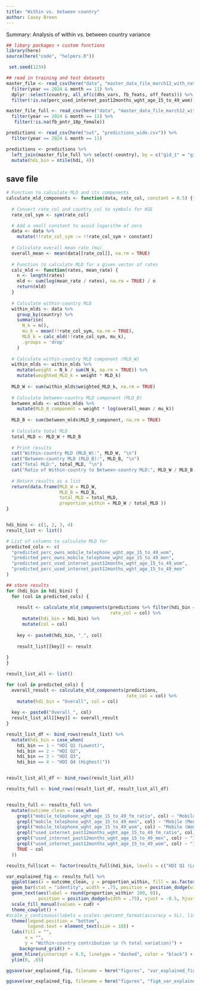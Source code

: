 ```yaml
---
title: "Within vs. between country"
author: Casey Breen
---
```


Summary: Analysis of within vs. between country variance 

```r
## libary packages + custom functions 
library(here)
source(here("code", "helpers.R"))
```


```r
 set.seed(1234)

## read in training and test datasets
master_file <- read_csv(here("data", "master_data_file_march12_with_national.csv")) %>%
  filter(year == 2024 & month == 11) %>% 
  dplyr::select(country, all_of(c(dhs_vars, fb_feats, off_feats))) %>%
  filter(!is.na(perc_used_internet_past12months_wght_age_15_to_49_wom)) %>% drop_na() 

master_file_full <- read_csv(here("data", "master_data_file_march12_with_national.csv")) %>%
  filter(year == 2024 & month == 11) %>% 
   filter(!is.na(fb_pntr_18p_female)) 
```


```r
predictions <- read_csv(here("out", "predictions_wide.csv")) %>% 
  filter(year == 2024 & month == 11)

predictions <- predictions %>% 
  left_join(master_file_full %>% select(-country), by = c("gid_1" = "gid_1")) %>% 
  mutate(hdi_bin = ntile(hdi, 4)) 
```

## save file 

```r
# Function to calculate MLD and its components
calculate_mld_components <- function(data, rate_col, constant = 0.5) {
  
  # Convert rate_col and country_col to symbols for NSE
  rate_col_sym <- sym(rate_col)

  # Add a small constant to avoid logarithm of zero
  data <- data %>%
    mutate(!!rate_col_sym := !!rate_col_sym + constant)
  
  # Calculate overall mean rate (mu)
  overall_mean <- mean(data[[rate_col]], na.rm = TRUE)
  
  # Function to calculate MLD for a given vector of rates
  calc_mld <- function(rates, mean_rate) {
    n <- length(rates)
    mld <- sum(log(mean_rate / rates), na.rm = TRUE) / n
    return(mld)
  }
  
  # Calculate within-country MLD
  within_mlds <- data %>%
    group_by(country) %>%
    summarise(
      N_k = n(),
      mu_k = mean(!!rate_col_sym, na.rm = TRUE),
      MLD_k = calc_mld(!!rate_col_sym, mu_k),
      .groups = 'drop'
    )
  
  # Calculate within-country MLD component (MLD_W)
  within_mlds <- within_mlds %>%
    mutate(weight = N_k / sum(N_k, na.rm = TRUE)) %>%
    mutate(weighted_MLD_k = weight * MLD_k)
  
  MLD_W <- sum(within_mlds$weighted_MLD_k, na.rm = TRUE)
  
  # Calculate between-country MLD component (MLD_B)
  between_mlds <- within_mlds %>%
    mutate(MLD_B_component = weight * log(overall_mean / mu_k))
  
  MLD_B <- sum(between_mlds$MLD_B_component, na.rm = TRUE)
  
  # Calculate total MLD
  total_MLD <- MLD_W + MLD_B
  
  # Print results
  cat("Within-country MLD (MLD_W):", MLD_W, "\n")
  cat("Between-country MLD (MLD_B):", MLD_B, "\n")
  cat("Total MLD:", total_MLD, "\n")
  cat("Ratio of Within-country to Between-country MLD:", MLD_W / MLD_B, "\n")
  
  # Return results as a list
  return(data.frame(MLD_W = MLD_W, 
                    MLD_B = MLD_B,
                    total_MLD = total_MLD,
                    proportion_within = MLD_W / total_MLD ))
}


hdi_bins <- c(1, 2, 3, 4)
result_list <- list()

# List of columns to calculate MLD for
predicted_cols <- c(
  "predicted_perc_owns_mobile_telephone_wght_age_15_to_49_wom",
  "predicted_perc_owns_mobile_telephone_wght_age_15_to_49_men",
  "predicted_perc_used_internet_past12months_wght_age_15_to_49_wom",
  "predicted_perc_used_internet_past12months_wght_age_15_to_49_men"
)

## store results 
for (hdi_bin in hdi_bins) {
  for (col in predicted_cols) {
    
    result <- calculate_mld_components(predictions %>% filter(hdi_bin == !!hdi_bin), 
                                       rate_col = col) %>% 
      mutate(hdi_bin = hdi_bin) %>% 
      mutate(col = col)
    
    key <- paste0(hdi_bin, "_", col)
    
    result_list[[key]] <- result
  
} 
}

result_list_all <- list()

for (col in predicted_cols) {
  overall_result <- calculate_mld_components(predictions, 
                                             rate_col = col) %>%
    mutate(hdi_bin = "Overall", col = col)
  
  key <- paste0("Overall_", col)
  result_list_all[[key]] <- overall_result
}

result_list_df <- bind_rows(result_list) %>% 
  mutate(hdi_bin = case_when(
    hdi_bin == 1 ~ "HDI Q1 (Lowest)",
    hdi_bin == 2 ~ "HDI Q2",
    hdi_bin == 3 ~ "HDI Q3",
    hdi_bin == 4 ~ "HDI Q4 (Highest)"))


result_list_all_df <- bind_rows(result_list_all)

results_full <- bind_rows(result_list_df, result_list_all_df)


results_full <- results_full %>% 
  mutate(outcome_clean = case_when(
    grepl("mobile_telephone_wght_age_15_to_49_fm_ratio", col) ~ "Mobile (Ratio)",
    grepl("mobile_telephone_wght_age_15_to_49_men", col) ~ "Mobile (Men)",
    grepl("mobile_telephone_wght_age_15_to_49_wom", col) ~ "Mobile (Women)",
    grepl("used_internet_past12months_wght_age_15_to_49_fm_ratio", col) ~ "Internet (Ratio)",
    grepl("used_internet_past12months_wght_age_15_to_49_men", col) ~ "Internet (Men)",
    grepl("used_internet_past12months_wght_age_15_to_49_wom", col) ~ "Internet (Women)",
    TRUE ~ col
  )) 
```



```r
results_full$cat <- factor(results_full$hdi_bin, levels = c("HDI Q1 (Lowest)", "HDI Q2", "HDI Q3", "HDI Q4 (Highest)", "Overall"))

var_explained_fig <- results_full %>%
  ggplot(aes(x = outcome_clean, y = proportion_within, fill = as.factor(cat))) +
  geom_bar(stat = "identity", width = .75, position = position_dodge(width = .75), color = "black") +
  geom_text(aes(label = round(proportion_within* 100, 0)), 
            position = position_dodge(width = .75), vjust = -0.5, hjust = .5, size = 3.5) +
  scale_fill_manual(values = cud) +
  theme_cowplot() +
#scale_y_continuous(labels = scales::percent_format(accuracy = 5L), limits = c(0, .55)) + 
  theme(legend.position = "bottom",
        legend.text = element_text(size = 10)) +
  labs(fill = "",
       x = "",
       y = "Within-country contribution \n (% total variation)") +
     background_grid() + 
  geom_hline(yintercept = 0.5, linetype = "dashed", color = "black") + 
  ylim(0, .65)

ggsave(var_explained_fig, filename = here("figures", "var_explained_fig.png"), height = 4, width = 7)

ggsave(var_explained_fig, filename = here("figures", "fig4_var_explained.pdf"), height = 4, width = 7)
```


